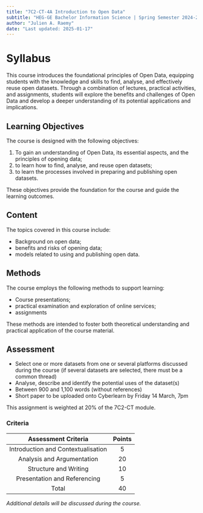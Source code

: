 ---
title: "7C2-CT-4A Introduction to Open Data"
subtitle: "HEG-GE Bachelor Information Science | Spring Semester 2024-2025"
author: "Julien A. Raemy"
date: "Last updated: 2025-01-17"
---

# Syllabus

This course introduces the foundational principles of Open Data, equipping students with the knowledge and skills to find, analyse, and effectively reuse open datasets. Through a combination of lectures, practical activities, and assignments, students will explore the benefits and challenges of Open Data and develop a deeper understanding of its potential applications and implications.

## Learning Objectives 

The course is designed with the following objectives:

1. To gain an understanding of Open Data, its essential aspects, and the principles of opening data;
2. to learn how to find, analyse, and reuse open datasets;
3. to learn the processes involved in preparing and publishing open datasets.

These objectives provide the foundation for the course and guide the learning outcomes.

## Content 

The topics covered in this course include:

- Background on open data;
- benefits and risks of opening data;
- models related to using and publishing open data.

## Methods

The course employs the following methods to support learning:

- Course presentations;
- practical examination and exploration of online services;
- assignments

These methods are intended to foster both theoretical understanding and practical application of the course material.

## Assessment

- Select one or more datasets from one or several platforms discussed during the course (if several datasets are selected, there must be a common thread)
- Analyse, describe and identify the potential uses of the dataset(s)
- Between 900 and 1,100 words (without references)
- Short paper to be uploaded onto Cyberlearn by Friday 14 March, 7pm

This assignment is weighted at 20% of the 7C2-CT module.

### Criteria

|         Assessment Criteria        | Points |
|:----------------------------------:|:------:|
| Introduction and Contextualisation | 5      |
| Analysis and Argumentation         | 20     |
| Structure and Writing              | 10     |
| Presentation and Referencing       | 5      |
| Total                              | 40     |

*Additional details will be discussed during the course.*
